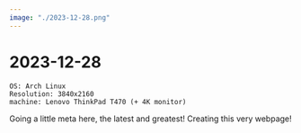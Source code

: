 ```yaml
---
image: "./2023-12-28.png"
---
```


# 2023-12-28

```
OS: Arch Linux
Resolution: 3840x2160
machine: Lenovo ThinkPad T470 (+ 4K monitor)
```

Going a little meta here, the latest and greatest! Creating this very webpage!
